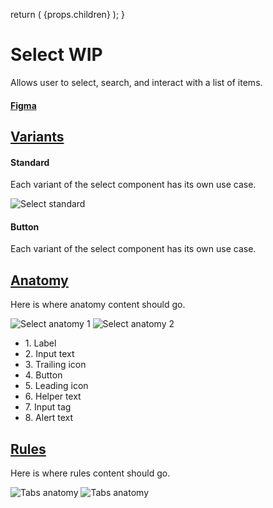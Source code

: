 

  return (
    <Layout
      title="Design"
      sideNav="design"
      editPageRoute="design/components/select"
      shouldIncludePageIndex
    >
      {props.children}
    </Layout>
  );
}

# Select WIP

<IntroText>
  Allows user to select, search, and interact with a list of items.
</IntroText>

#### [Figma](<https://www.figma.com/file/W3hxWj6VZydNaNGJSGxRsV/TableKit-Components-(3.0)>)

## [Variants](#variants)

#### Standard

Each variant of the select component has its own use case.

![Select standard](/static/img/components/select-varients.png 'IMAGEDESCRIPTION')

#### Button

Each variant of the select component has its own use case.

## [Anatomy](website/src/design/components/select.html#anatomy)

Here is where anatomy content should go.

![Select anatomy 1](/static/img/components/select-anatomy-1.svg 'IMAGEDESCRIPTION')
![Select anatomy 2](/static/img/components/select-anatomy-2.svg 'IMAGEDESCRIPTION')

<ul>
  <li>1. Label</li>
  <li>2. Input text</li>
  <li>3. Trailing icon</li>
  <li>4. Button</li>
  <li>5. Leading icon</li>
  <li>6. Helper text</li>
  <li>7. Input tag</li>
  <li>8. Alert text</li>
</ul>

## [Rules](website/src/design/components/select.html#rules)

Here is where rules content should go.

![Tabs anatomy](/static/img/components/placeholder-rules.png 'IMAGEDESCRIPTION') ![Tabs anatomy](/static/img/components/placeholder-rules.png 'IMAGEDESCRIPTION')
